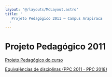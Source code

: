 ```yaml
---
layout: '@/layouts/MdLayout.astro'
title: '
   Projeto Pedagógico 2011 — Campus Arapiraca
  '
---
```




Projeto Pedagógico 2011
=======================









[Projeto Pedagógico do curso](/cpt/documentos/projeto-pedagogico/projeto-pedagogico-2011/ppc-computacao-2011.pdf/view)


[Equivalências de disciplinas (PPC 2011 - PPC 2018)](https://docs.google.com/spreadsheets/d/1PT-oHUH6TmQLQ_yzq0mwPzJtB-ue2MKOHHx9fFmaU-I/edit?usp=sharing)











